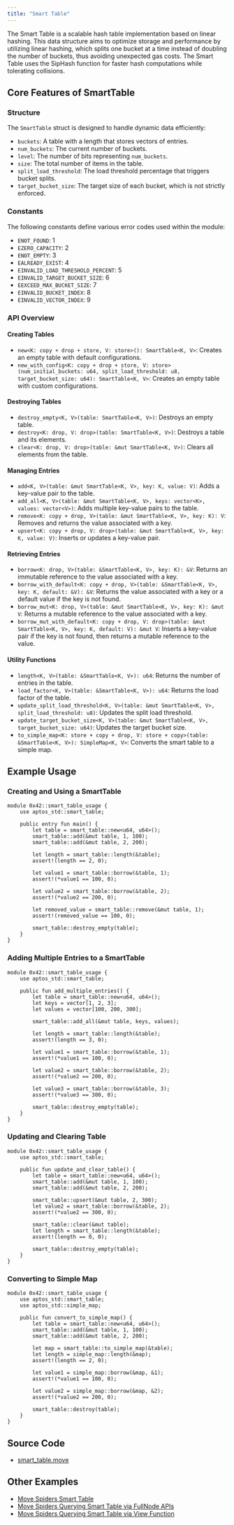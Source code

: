 ```yaml
---
title: "Smart Table"
---
```


The Smart Table is a scalable hash table implementation based on linear hashing.
This data structure aims to optimize storage and performance by utilizing linear hashing, which splits one bucket at a time instead of doubling the number of buckets, thus avoiding unexpected gas costs.
The Smart Table uses the SipHash function for faster hash computations while tolerating collisions.

## Core Features of SmartTable

### Structure

The `SmartTable` struct is designed to handle dynamic data efficiently:

- `buckets`: A table with a length that stores vectors of entries.
- `num_buckets`: The current number of buckets.
- `level`: The number of bits representing `num_buckets`.
- `size`: The total number of items in the table.
- `split_load_threshold`: The load threshold percentage that triggers bucket splits.
- `target_bucket_size`: The target size of each bucket, which is not strictly enforced.

### Constants

The following constants define various error codes used within the module:

- `ENOT_FOUND`: 1
- `EZERO_CAPACITY`: 2
- `ENOT_EMPTY`: 3
- `EALREADY_EXIST`: 4
- `EINVALID_LOAD_THRESHOLD_PERCENT`: 5
- `EINVALID_TARGET_BUCKET_SIZE`: 6
- `EEXCEED_MAX_BUCKET_SIZE`: 7
- `EINVALID_BUCKET_INDEX`: 8
- `EINVALID_VECTOR_INDEX`: 9

### API Overview

#### Creating Tables

- `new<K: copy + drop + store, V: store>(): SmartTable<K, V>`: Creates an empty table with default configurations.
- `new_with_config<K: copy + drop + store, V: store>(num_initial_buckets: u64, split_load_threshold: u8, target_bucket_size: u64): SmartTable<K, V>`: Creates an empty table with custom configurations.

#### Destroying Tables

- `destroy_empty<K, V>(table: SmartTable<K, V>)`: Destroys an empty table.
- `destroy<K: drop, V: drop>(table: SmartTable<K, V>)`: Destroys a table and its elements.
- `clear<K: drop, V: drop>(table: &mut SmartTable<K, V>)`: Clears all elements from the table.

#### Managing Entries

- `add<K, V>(table: &mut SmartTable<K, V>, key: K, value: V)`: Adds a key-value pair to the table.
- `add_all<K, V>(table: &mut SmartTable<K, V>, keys: vector<K>, values: vector<V>)`: Adds multiple key-value pairs to the table.
- `remove<K: copy + drop, V>(table: &mut SmartTable<K, V>, key: K): V`: Removes and returns the value associated with a key.
- `upsert<K: copy + drop, V: drop>(table: &mut SmartTable<K, V>, key: K, value: V)`: Inserts or updates a key-value pair.

#### Retrieving Entries

- `borrow<K: drop, V>(table: &SmartTable<K, V>, key: K): &V`: Returns an immutable reference to the value associated with a key.
- `borrow_with_default<K: copy + drop, V>(table: &SmartTable<K, V>, key: K, default: &V): &V`: Returns the value associated with a key or a default value if the key is not found.
- `borrow_mut<K: drop, V>(table: &mut SmartTable<K, V>, key: K): &mut V`: Returns a mutable reference to the value associated with a key.
- `borrow_mut_with_default<K: copy + drop, V: drop>(table: &mut SmartTable<K, V>, key: K, default: V): &mut V`: Inserts a key-value pair if the key is not found, then returns a mutable reference to the value.

#### Utility Functions

- `length<K, V>(table: &SmartTable<K, V>): u64`: Returns the number of entries in the table.
- `load_factor<K, V>(table: &SmartTable<K, V>): u64`: Returns the load factor of the table.
- `update_split_load_threshold<K, V>(table: &mut SmartTable<K, V>, split_load_threshold: u8)`: Updates the split load threshold.
- `update_target_bucket_size<K, V>(table: &mut SmartTable<K, V>, target_bucket_size: u64)`: Updates the target bucket size.
- `to_simple_map<K: store + copy + drop, V: store + copy>(table: &SmartTable<K, V>): SimpleMap<K, V>`: Converts the smart table to a simple map.

## Example Usage

### Creating and Using a SmartTable

```move filename="smart_table.move"
module 0x42::smart_table_usage {
    use aptos_std::smart_table;

    public entry fun main() {
        let table = smart_table::new<u64, u64>();
        smart_table::add(&mut table, 1, 100);
        smart_table::add(&mut table, 2, 200);

        let length = smart_table::length(&table);
        assert!(length == 2, 0);

        let value1 = smart_table::borrow(&table, 1);
        assert!(*value1 == 100, 0);

        let value2 = smart_table::borrow(&table, 2);
        assert!(*value2 == 200, 0);

        let removed_value = smart_table::remove(&mut table, 1);
        assert!(removed_value == 100, 0);

        smart_table::destroy_empty(table);
    }
}
```

### Adding Multiple Entries to a SmartTable

```move filename="smart_table.move"
module 0x42::smart_table_usage {
    use aptos_std::smart_table;

    public fun add_multiple_entries() {
        let table = smart_table::new<u64, u64>();
        let keys = vector[1, 2, 3];
        let values = vector[100, 200, 300];

        smart_table::add_all(&mut table, keys, values);

        let length = smart_table::length(&table);
        assert!(length == 3, 0);

        let value1 = smart_table::borrow(&table, 1);
        assert!(*value1 == 100, 0);

        let value2 = smart_table::borrow(&table, 2);
        assert!(*value2 == 200, 0);

        let value3 = smart_table::borrow(&table, 3);
        assert!(*value3 == 300, 0);

        smart_table::destroy_empty(table);
    }
}
```

### Updating and Clearing Table

```move filename="smart_table.move"
module 0x42::smart_table_usage {
    use aptos_std::smart_table;

    public fun update_and_clear_table() {
        let table = smart_table::new<u64, u64>();
        smart_table::add(&mut table, 1, 100);
        smart_table::add(&mut table, 2, 200);

        smart_table::upsert(&mut table, 2, 300);
        let value2 = smart_table::borrow(&table, 2);
        assert!(*value2 == 300, 0);

        smart_table::clear(&mut table);
        let length = smart_table::length(&table);
        assert!(length == 0, 0);

        smart_table::destroy_empty(table);
    }
}
```

### Converting to Simple Map

```move filename="smart_table.move"
module 0x42::smart_table_usage {
    use aptos_std::smart_table;
    use aptos_std::simple_map;

    public fun convert_to_simple_map() {
        let table = smart_table::new<u64, u64>();
        smart_table::add(&mut table, 1, 100);
        smart_table::add(&mut table, 2, 200);

        let map = smart_table::to_simple_map(&table);
        let length = simple_map::length(&map);
        assert!(length == 2, 0);

        let value1 = simple_map::borrow(&map, &1);
        assert!(*value1 == 100, 0);

        let value2 = simple_map::borrow(&map, &2);
        assert!(*value2 == 200, 0);

        smart_table::destroy(table);
    }
}
```

## Source Code

- [smart\_table.move](https://github.com/aptos-labs/aptos-core/blob/main/aptos-move/framework/aptos-stdlib/sources/data_structures/smart_table.move)

## Other Examples

- [Move Spiders Smart Table](https://movespiders.com/courses/modules/datastructures/lessonId/7)
- [Move Spiders Querying Smart Table via FullNode APIs](https://movespiders.com/courses/modules/datastructures/lessonId/9)
- [Move Spiders Querying Smart Table via View Function](https://movespiders.com/courses/modules/datastructures/lessonId/10)
